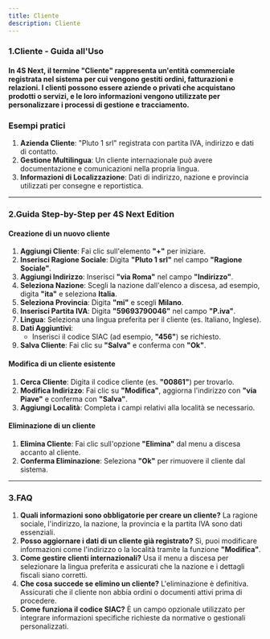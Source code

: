 ```yaml
---
title: Cliente
description: Cliente
---
```


### 1.**Cliente - Guida all'Uso**

#### &#xA;In 4S Next, il termine "Cliente" rappresenta un'entità commerciale registrata nel sistema per cui vengono gestiti ordini, fatturazioni e relazioni. I clienti possono essere aziende o privati che acquistano prodotti o servizi, e le loro informazioni vengono utilizzate per personalizzare i processi di gestione e tracciamento.

### Esempi pratici

1. **Azienda Cliente**: "Pluto 1 srl" registrata con partita IVA, indirizzo e dati di contatto.
2. **Gestione Multilingua**: Un cliente internazionale può avere documentazione e comunicazioni nella propria lingua.
3. **Informazioni di Localizzazione**: Dati di indirizzo, nazione e provincia utilizzati per consegne e reportistica.

***

### 2.**Guida Step-by-Step per 4S Next Edition**

#### Creazione di un nuovo cliente

1. **Aggiungi Cliente**: Fai clic sull'elemento **"+"** per iniziare.
2. **Inserisci Ragione Sociale**: Digita **"Pluto 1 srl"** nel campo **"Ragione Sociale"**.
3. **Aggiungi Indirizzo**: Inserisci **"via Roma"** nel campo **"Indirizzo"**.
4. **Seleziona Nazione**: Scegli la nazione dall'elenco a discesa, ad esempio, digita **"ita"** e seleziona **Italia**.
5. **Seleziona Provincia**: Digita **"mi"** e scegli **Milano**.
6. **Inserisci Partita IVA**: Digita **"59693790046"** nel campo **"P.iva"**.
7. **Lingua**: Seleziona una lingua preferita per il cliente (es. Italiano, Inglese).
8. **Dati Aggiuntivi**:
   * Inserisci il codice SIAC (ad esempio, **"456"**) se richiesto.
9. **Salva Cliente**: Fai clic su **"Salva"** e conferma con **"Ok"**.

#### Modifica di un cliente esistente

1. **Cerca Cliente**: Digita il codice cliente (es. **"00861"**) per trovarlo.
2. **Modifica Indirizzo**: Fai clic su **"Modifica"**, aggiorna l'indirizzo con **"via Piave"** e conferma con **"Salva"**.
3. **Aggiungi Località**: Completa i campi relativi alla località se necessario.

#### Eliminazione di un cliente

1. **Elimina Cliente**: Fai clic sull'opzione **"Elimina"** dal menu a discesa accanto al cliente.
2. **Conferma Eliminazione**: Seleziona **"Ok"** per rimuovere il cliente dal sistema.

***

### 3.**FAQ**

1. **Quali informazioni sono obbligatorie per creare un cliente?**
   La ragione sociale, l'indirizzo, la nazione, la provincia e la partita IVA sono dati essenziali.
2. **Posso aggiornare i dati di un cliente già registrato?**
   Sì, puoi modificare informazioni come l'indirizzo o la località tramite la funzione **"Modifica"**.
3. **Come gestire clienti internazionali?**
   Usa il menu a discesa per selezionare la lingua preferita e assicurati che la nazione e i dettagli fiscali siano corretti.
4. **Che cosa succede se elimino un cliente?**
   L'eliminazione è definitiva. Assicurati che il cliente non abbia ordini o documenti attivi prima di procedere.
5. **Come funziona il codice SIAC?**
   È un campo opzionale utilizzato per integrare informazioni specifiche richieste da normative o gestionali personalizzati.